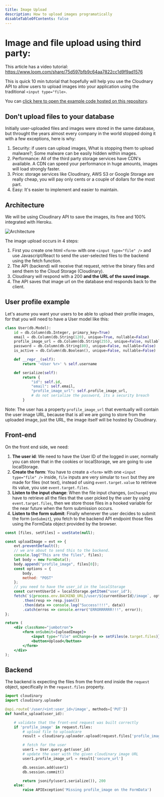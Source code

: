 ```yaml
---
title: Image Upload
description: How to upload images programatically
disableTableOfContents: false
---
```


# Image and file upload using third party:

This article has a video tutorial: https://www.loom.com/share/75d597bfb9c64aa7822cc1d9f9ad1576

This is quick 10 min tutorial that hopefully will help you use the Cloudnary API to allow users to upload images into your application using the traditional `<input type="file>`.

You can [click here to open the example code hosted on this repository](https://github.com/4GeeksAcademy/react-flask-hello/tree/example/cloudinary_image_upload).

## Don't upload files to your database

Initially user-uploaded files and images were stored in the same database, but throught the years almost every company in the world stopped doing it with a few exceptions, here is why:

1. Security: if users can upload images, What is stopping them to upload malware?; Some malware can be easily hidden within images.
2. Performance: All of the third party storage services have CDN's available. A CDN can speed your performance in huge amounts, images will load strongly faster.
3. Price: storage services like Cloudinary, AWS S3 or Google Storage are really cheap, you will pay only cents or a couple of dollars for the most part.
4. Easy: It's easier to implement and easier to maintain.

## Architecture

We will be using Cloudinary API to save the images, its free and 100% integrated with Heroku.

![Architecture](https://github.com/4GeeksAcademy/react-flask-hello/blob/main/docs/assets/diagram.png?raw=true)

The image upload occurs in 4 steps:
1. First you create one html `<form>` with one `<input type="file" />` and use Javascript/React to send the user-selected files to the backend using the fetch function.
2. The API (backend) will receive that request, retrive the binary files and send them to the Cloud Storage (Cloudinary).
3. Cloudinary will respond with a 200 **and the URL of the saved image**.
4. The API saves that image url on the database end responds back to the client.

## User profile example

Let's asume you want your users to be able to upload their profile images, for that you will need to have a User model like this:

```py
class User(db.Model):
    id = db.Column(db.Integer, primary_key=True)
    email = db.Column(db.String(120), unique=True, nullable=False)
    profile_image_url = db.Column(db.String(255), unique=False, nullable=True)
    password = db.Column(db.String(80), unique=False, nullable=False)
    is_active = db.Column(db.Boolean(), unique=False, nullable=False)

    def __repr__(self):
        return '<User %r>' % self.username

    def serialize(self):
        return {
            "id": self.id,
            "email": self.email,
            "profile_image_url": self.profile_image_url,
            # do not serialize the password, its a security breach
        }
```

Note: The user has a property `profile_image_url` that eventually will contain the user image URL, because that is all we are going to store from the uploaded image, just the URL, the image itself will be hosted by Cloudinary.

## Front-end

On the front end side, we need:

1. **The user id**: We need to have the User ID of the logged in user, normally you can store that in the cookies or localStorage, we are going to use localStorage.
1. **Create the form**: You have to create a `<form>` with one `<input type="file" />` inside, `file` inputs are very simular to `text` but they are made for files (not text), instead of using `event.target.value` to retrieve its value, you use `event.target.files`.
2. **Listen to the input change**: When the file input changes, (`onChange`) you have to retrieve all the files that the user picked by the user by using `event.target.files`, then we store those files in a hooked variable for the near future when the form submission occurs.
3. **Listen to the form submit**: Finally whenever the user decides to submit the form (`onSubmit`), you fetch to the backend API endpoint those files using the FormData object provided by the browser.

```jsx
const [files, setFiles] = useState(null);

const uploadImage = evt => {
    evt.preventDefault();
    // we are about to send this to the backend.
    console.log("This are the files", files);
    let body = new FormData();
    body.append("profile_image", files[0]);
    const options = {
        body,
        method: "POST"
    };
    // you need to have the user_id in the localStorage
    const currentUserId = localStorage.getItem("user_id");
    fetch(`${process.env.BACKEND_URL}/user/${currentUserId}/image`, options)
        .then(resp => resp.json())
        .then(data => console.log("Success!!!!", data))
        .catch(erros => console.error("ERRORRRRRR!!!", error));
};

return (
    <div className="jumbotron">
        <form onSubmit={uploadImage}>
            <input type="file" onChange={e => setFiles(e.target.files)} />
            <button>Upload</button>
        </form>
    </div>
);
```

## Backend

The backend is expecting the files from the front end inside the `request` object, specifically in the `request.files` property.

```python
import cloudinary
import cloudinary.uploader

@api.route('/user/<int:user_id>/image', methods=['PUT'])
def handle_upload(user_id):

    # validate that the front-end request was built correctly
    if 'profile_image' in request.files:
        # upload file to uploadcare
        result = cloudinary.uploader.upload(request.files['profile_image'])

        # fetch for the user
        user1 = User.query.get(user_id)
        # update the user with the given cloudinary image URL
        user1.profile_image_url = result['secure_url']

        db.session.add(user1)
        db.session.commit()

        return jsonify(user1.serialize()), 200
    else:
        raise APIException('Missing profile_image on the FormData')
```